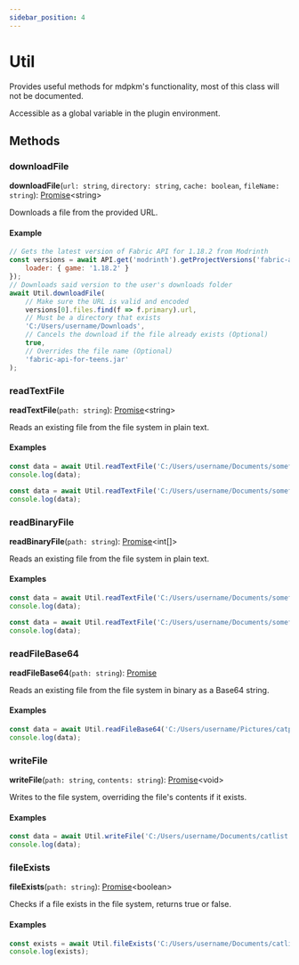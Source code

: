 ```yaml
---
sidebar_position: 4
---
```


# Util
Provides useful methods for mdpkm's functionality,
most of this class will not be documented.

Accessible as a global variable in the plugin environment.

## Methods
### downloadFile
**downloadFile**(`url: string`, `directory: string`, `cache: boolean`, `fileName: string`): <a href={PROMISE_LINK}>Promise</a><string\>

Downloads a file from the provided URL.

#### Example
```js title="Basic download example"
// Gets the latest version of Fabric API for 1.18.2 from Modrinth
const versions = await API.get('modrinth').getProjectVersions('fabric-api', {
    loader: { game: '1.18.2' }
});
// Downloads said version to the user's downloads folder
await Util.downloadFile(
    // Make sure the URL is valid and encoded
    versions[0].files.find(f => f.primary).url,
    // Must be a directory that exists
    'C:/Users/username/Downloads',
    // Cancels the download if the file already exists (Optional)
    true,
    // Overrides the file name (Optional)
    'fabric-api-for-teens.jar'
);
```

### readTextFile
**readTextFile**(`path: string`): <a href={PROMISE_LINK}>Promise</a><string\>

Reads an existing file from the file system in plain text.

#### Examples
```js title="Reading a text file"
const data = await Util.readTextFile('C:/Users/username/Documents/somefile.txt');
console.log(data);
```
```js title="Reading a JSON file"
const data = await Util.readTextFile('C:/Users/username/Documents/somefile.json').then(JSON.parse);
console.log(data);
```

### readBinaryFile
**readBinaryFile**(`path: string`): <a href={PROMISE_LINK}>Promise</a><int[]>

Reads an existing file from the file system in plain text.

#### Examples
```js title="Reading a text file"
const data = await Util.readTextFile('C:/Users/username/Documents/somefile.txt');
console.log(data);
```
```js title="Reading a JSON file"
const data = await Util.readTextFile('C:/Users/username/Documents/somefile.json').then(JSON.parse);
console.log(data);
```

### readFileBase64
**readFileBase64**(`path: string`): <a href={PROMISE_LINK}>Promise</a><string/>

Reads an existing file from the file system in binary as a Base64 string.

#### Examples
```js title="Reading a image file"
const data = await Util.readFileBase64('C:/Users/username/Pictures/catphoto1.png');
console.log(data);
```

### writeFile
**writeFile**(`path: string`, `contents: string`): <a href={PROMISE_LINK}>Promise</a><void\>

Writes to the file system, overriding the file's contents if it exists.

#### Examples
```js title="Writing to the file system"
const data = await Util.writeFile('C:/Users/username/Documents/catlist.txt');
console.log(data);
```

### fileExists
**fileExists**(`path: string`): <a href={PROMISE_LINK}>Promise</a><boolean\>

Checks if a file exists in the file system, returns true or false.

#### Examples
```js title="Checking if a file exists"
const exists = await Util.fileExists('C:/Users/username/Documents/catlist.txt');
console.log(exists);
```